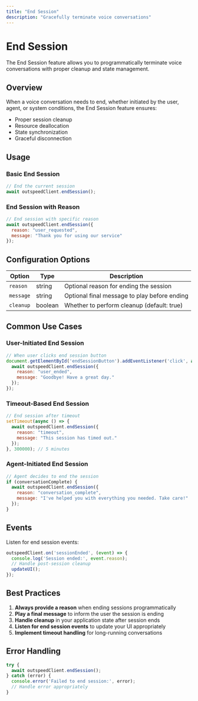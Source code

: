 ```yaml
---
title: "End Session"
description: "Gracefully terminate voice conversations"
---
```


# End Session

The End Session feature allows you to programmatically terminate voice conversations with proper cleanup and state management.

## Overview

When a voice conversation needs to end, whether initiated by the user, agent, or system conditions, the End Session feature ensures:
- Proper session cleanup
- Resource deallocation
- State synchronization
- Graceful disconnection

## Usage

### Basic End Session

```javascript
// End the current session
await outspeedClient.endSession();
```

### End Session with Reason

```javascript
// End session with specific reason
await outspeedClient.endSession({
  reason: "user_requested",
  message: "Thank you for using our service"
});
```

## Configuration Options

| Option | Type | Description |
|--------|------|-------------|
| `reason` | string | Optional reason for ending the session |
| `message` | string | Optional final message to play before ending |
| `cleanup` | boolean | Whether to perform cleanup (default: true) |

## Common Use Cases

### User-Initiated End Session
```javascript
// When user clicks end session button
document.getElementById('endSessionButton').addEventListener('click', async () => {
  await outspeedClient.endSession({
    reason: "user_ended",
    message: "Goodbye! Have a great day."
  });
});
```

### Timeout-Based End Session
```javascript
// End session after timeout
setTimeout(async () => {
  await outspeedClient.endSession({
    reason: "timeout",
    message: "This session has timed out."
  });
}, 300000); // 5 minutes
```

### Agent-Initiated End Session
```javascript
// Agent decides to end the session
if (conversationComplete) {
  await outspeedClient.endSession({
    reason: "conversation_complete",
    message: "I've helped you with everything you needed. Take care!"
  });
}
```

## Events

Listen for end session events:

```javascript
outspeedClient.on('sessionEnded', (event) => {
  console.log('Session ended:', event.reason);
  // Handle post-session cleanup
  updateUI();
});
```

## Best Practices

1. **Always provide a reason** when ending sessions programmatically
2. **Play a final message** to inform the user the session is ending
3. **Handle cleanup** in your application state after session ends
4. **Listen for end session events** to update your UI appropriately
5. **Implement timeout handling** for long-running conversations

## Error Handling

```javascript
try {
  await outspeedClient.endSession();
} catch (error) {
  console.error('Failed to end session:', error);
  // Handle error appropriately
}
```